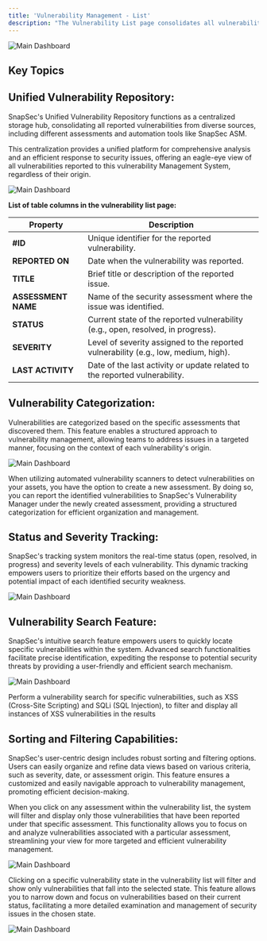 ```yaml
---
title: 'Vulnerability Management - List'
description: "The Vulnerability List page consolidates all vulnerabilities from various assessments in one central location. It offers a comprehensive view, streamlining the identification and management of security issues for efficient response and mitigation."
---
```


<img
  className="hidden dark:block"
  src="/images/d1.png"
  alt="Main Dashboard"
/>


## Key Topics
<CardGroup cols={2}>
     <Card title="Introduction" icon="hand" href="#">
   
  </Card>
  <Card title="Unified Vulnerability Repository" icon="arrows-to-circle" href="#organization-overview-graph">
    
  </Card>
  <Card title="Vulnerability Categorization" icon="layer-group" href="#no-vulnerabilities-in-each-state">
   
  </Card>
  <Card title="Status and Severity Tracking" icon="chart-line" href="#top-5-vulnerabilities">
    
  </Card>
  <Card title="Vulnerability Search Feature" icon="searchengin" href="#severity-classification-and-aggregated-cvss-score">
   
  </Card>

   <Card title="Sorting and Filtering Capabilities" icon="arrow-up-z-a" href="#upcoming-security-assessments">
   
  </Card>
</CardGroup>






## Unified Vulnerability Repository:

SnapSec's Unified Vulnerability Repository functions as a centralized storage hub, consolidating all reported vulnerabilities from diverse sources, including different assessments and automation tools like SnapSec ASM. 

This centralization provides a unified platform for comprehensive analysis and an efficient response to security issues, offering an eagle-eye view of all vulnerabilities reported to this vulnerability Management System, regardless of their origin.

<img
  className="glass rounded-xl"
  src="/images/csm/7.png"
  alt="Main Dashboard"
/>




**List of table columns in the vulnerability list page:**

| Property        | Description                                         |
| --------------- | --------------------------------------------------- |
| **#ID**             | Unique identifier for the reported vulnerability.  |
| **REPORTED ON**     | Date when the vulnerability was reported.            |
| **TITLE**           | Brief title or description of the reported issue.   |
| **ASSESSMENT NAME** | Name of the security assessment where the issue was identified. |
| **STATUS**          | Current state of the reported vulnerability (e.g., open, resolved, in progress). |
| **SEVERITY**        | Level of severity assigned to the reported vulnerability (e.g., low, medium, high). |
| **LAST ACTIVITY**   | Date of the last activity or update related to the reported vulnerability. |







## Vulnerability Categorization:

Vulnerabilities are categorized based on the specific assessments that discovered them. This feature enables a structured approach to vulnerability management, allowing teams to address issues in a targeted manner, focusing on the context of each vulnerability's origin.

<img
  className="glass rounded-xl"
  src="/images/csm/8.png"
  alt="Main Dashboard"
/>


<Tip>When utilizing automated vulnerability scanners to detect vulnerabilities on your assets, you have the option to create a new assessment. By doing so, you can report the identified vulnerabilities to SnapSec's Vulnerability Manager under the newly created assessment, providing a structured categorization for efficient organization and management.</Tip>


## Status and Severity Tracking:

SnapSec's tracking system monitors the real-time status (open, resolved, in progress) and severity levels of each vulnerability. This dynamic tracking empowers users to prioritize their efforts based on the urgency and potential impact of each identified security weakness.


<img
  className="glass rounded-xl"
  src="/images/csm/9.png"
  alt="Main Dashboard"
/>






## Vulnerability Search Feature:

SnapSec's intuitive search feature empowers users to quickly locate specific vulnerabilities within the system. Advanced search functionalities facilitate precise identification, expediting the response to potential security threats by providing a user-friendly and efficient search mechanism.



<img
  className="glass rounded-xl"
  src="/images/csm/10.png"
  alt="Main Dashboard"
/>




<Tip>Perform a vulnerability search for specific vulnerabilities, such as XSS (Cross-Site Scripting) and SQLi (SQL Injection), to filter and display all instances of XSS vulnerabilities in the results</Tip>


## Sorting and Filtering Capabilities:

SnapSec's user-centric design includes robust sorting and filtering options. Users can easily organize and refine data views based on various criteria, such as severity, date, or assessment origin. This feature ensures a customized and easily navigable approach to vulnerability management, promoting efficient decision-making.

When you click on any assessment within the vulnerability list, the system will filter and display only those vulnerabilities that have been reported under that specific assessment. This functionality allows you to focus on and analyze vulnerabilities associated with a particular assessment, streamlining your view for more targeted and efficient vulnerability management.


<img
  className="glass rounded-xl"
  src="/images/csm/11.png"
  alt="Main Dashboard"
/>


Clicking on a specific vulnerability state in the vulnerability list will filter and show only vulnerabilities that fall into the selected state. This feature allows you to narrow down and focus on vulnerabilities based on their current status, facilitating a more detailed examination and management of security issues in the chosen state.


<img
  className="glass rounded-xl"
  src="/images/csm/12.png"
  alt="Main Dashboard"
/>



